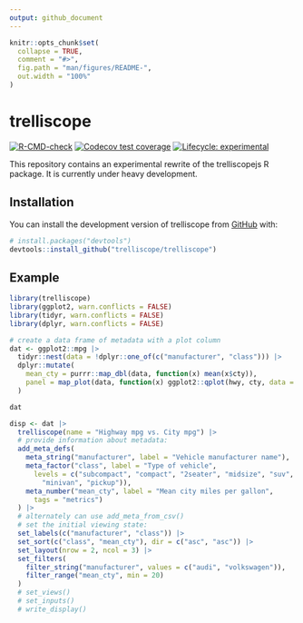 ```yaml
---
output: github_document
---
```


<!-- README.md is generated from README.Rmd. Please edit that file -->

```r
knitr::opts_chunk$set(
  collapse = TRUE,
  comment = "#>",
  fig.path = "man/figures/README-",
  out.width = "100%"
)
```

# trelliscope

<!-- badges: start -->
[![R-CMD-check](https://github.com/trelliscope/trelliscope/actions/workflows/R-CMD-check.yaml/badge.svg)](https://github.com/trelliscope/trelliscope/actions/workflows/R-CMD-check.yaml)
[![Codecov test coverage](https://codecov.io/gh/trelliscope/trelliscope/branch/main/graph/badge.svg)](https://app.codecov.io/gh/trelliscope/trelliscope?branch=main)
[![Lifecycle: experimental](https://img.shields.io/badge/lifecycle-experimental-orange.svg)](https://lifecycle.r-lib.org/articles/stages.html#experimental)
<!-- badges: end -->

This repository contains an experimental rewrite of the trelliscopejs R package. It is currently under heavy development.

## Installation

You can install the development version of trelliscope from [GitHub](https://github.com/) with:

``` r
# install.packages("devtools")
devtools::install_github("trelliscope/trelliscope")
```

## Example

```r
library(trelliscope)
library(ggplot2, warn.conflicts = FALSE)
library(tidyr, warn.conflicts = FALSE)
library(dplyr, warn.conflicts = FALSE)

# create a data frame of metadata with a plot column
dat <- ggplot2::mpg |>
  tidyr::nest(data = !dplyr::one_of(c("manufacturer", "class"))) |>
  dplyr::mutate(
    mean_cty = purrr::map_dbl(data, function(x) mean(x$cty)),
    panel = map_plot(data, function(x) ggplot2::qplot(hwy, cty, data = x))
  )

dat

disp <- dat |>
  trelliscope(name = "Highway mpg vs. City mpg") |>
  # provide information about metadata:
  add_meta_defs(
    meta_string("manufacturer", label = "Vehicle manufacturer name"),
    meta_factor("class", label = "Type of vehicle",
      levels = c("subcompact", "compact", "2seater", "midsize", "suv",
        "minivan", "pickup")),
    meta_number("mean_cty", label = "Mean city miles per gallon",
      tags = "metrics")
  ) |>
  # alternately can use add_meta_from_csv()
  # set the initial viewing state:
  set_labels(c("manufacturer", "class")) |>
  set_sort(c("class", "mean_cty"), dir = c("asc", "asc")) |>
  set_layout(nrow = 2, ncol = 3) |>
  set_filters(
    filter_string("manufacturer", values = c("audi", "volkswagen")),
    filter_range("mean_cty", min = 20)
  )
  # set_views()
  # set_inputs()
  # write_display()
```
